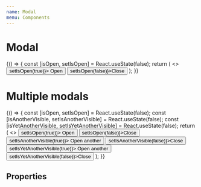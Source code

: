 ```yaml
---
name: Modal
menu: Components
---
```



# Modal

<Playground>
  {() => {
    const [isOpen, setIsOpen] = React.useState(false);
    return (
      <>
        <Button variant="primary" onClick={() => setIsOpen(true)}>
          Open
        </Button>
        <Modal isOpen={isOpen} style={{ width: 500, height: 200 }}>
          <Button onClick={() => setIsOpen(false)}>‍Close</Button>
        </Modal>
      </>
    );
  }}
</Playground>

# Multiple modals

<Playground>
  {() => {
    const [isOpen, setIsOpen] = React.useState(false);
    const [isAnotherVisible, setIsAnotherVisible] = React.useState(false);
    const [isYetAnotherVisible, setIsYetAnotherVisible] = React.useState(false);
    return (
      <>
        <Button variant="primary" onClick={() => setIsOpen(true)}>
          Open
        </Button>
        <Modal isOpen={isOpen} style={{ width: 500, height: 200 }}>
          <Button onClick={() => setIsOpen(false)}>‍Close</Button>
          <Button variant="primary" onClick={() => setIsAnotherVisible(true)}>
            Open another
          </Button>
        </Modal>
        <Modal isOpen={isAnotherVisible} style={{ width: 300, height: 100 }}>
          <Button onClick={() => setIsAnotherVisible(false)}>‍Close</Button>
          <Button variant="primary" onClick={() => setIsYetAnotherVisible(true)}>
            Open another
          </Button>
        </Modal>
        <Modal isOpen={isYetAnotherVisible} style={{ width: 200, height: 50 }}>
          <Button onClick={() => setIsYetAnotherVisible(false)}>‍Close</Button>
        </Modal>
      </>
    );
  }}
</Playground>

## Properties

<Props of={Modal} />
